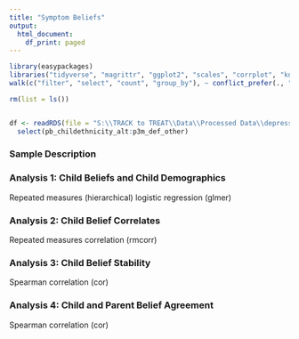 ```yaml
---
title: "Symptom Beliefs"
output:
  html_document:
    df_print: paged
---
```


```r
library(easypackages)
libraries("tidyverse", "magrittr", "ggplot2", "scales", "corrplot", "knitr", "kableExtra", "poLCA", "conflicted")
walk(c("filter", "select", "count", "group_by"), ~ conflict_prefer(., "dplyr"))

rm(list = ls())


df <- readRDS(file = "S:\\TRACK to TREAT\\Data\\Processed Data\\depression_belief_data.rds") %>%
  select(pb_childethnicity_alt:p3m_def_other)
```

### Sample Description



### Analysis 1: Child Beliefs and Child Demographics

Repeated measures (hierarchical) logistic regression (glmer)

### Analysis 2: Child Belief Correlates

Repeated measures correlation (rmcorr)

### Analysis 3: Child Belief Stability

Spearman correlation (cor)

### Analysis 4: Child and Parent Belief Agreement

Spearman correlation (cor)
